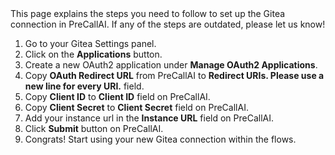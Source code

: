 
<Info>
    This page explains the steps you need to follow to set up the Gitea
    connection in PreCallAI. If any of the steps are outdated, please let us know!
</Info>

1. Go to your Gitea Settings panel.
2. Click on the **Applications** button.
3. Create a new OAuth2 application under **Manage OAuth2 Applications**.
4. Copy **OAuth Redirect URL** from PreCallAI to **Redirect URIs. Please use a new line for every URI.** field.
5. Copy **Client ID** to **Client ID** field on PreCallAI.
6. Copy **Client Secret** to **Client Secret** field on PreCallAI.
7. Add your instance url in the **Instance URL** field on PreCallAI.
8. Click **Submit** button on PreCallAI.
9. Congrats! Start using your new Gitea connection within the flows.
